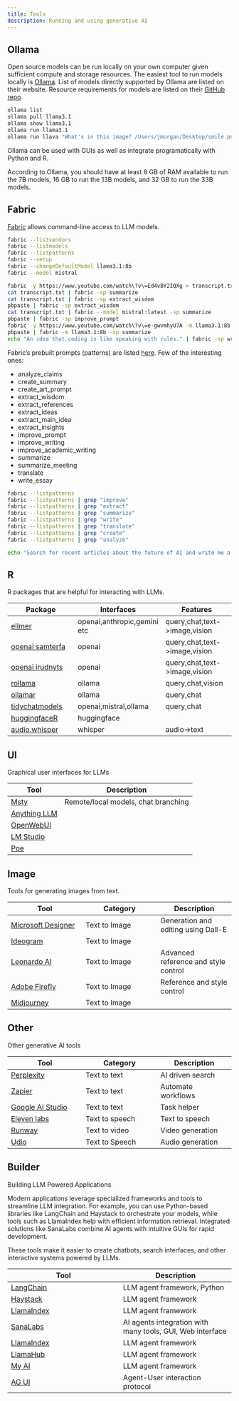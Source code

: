```yaml
---
title: Tools
description: Running and using generative AI
---
```


## Ollama

Open source models can be run locally on your own computer given sufficient compute and storage resources. The easiest tool to run models locally is [Ollama](https://ollama.com/). List of models directly supported by Ollama are listed on their website. Resource requirements for models are listed on their [GitHub repo](https://github.com/ollama/ollama).

```bash
ollama list
ollama pull llama3.1
ollama show llama3.1
ollama run llama3.1
ollama run llava "What's in this image? /Users/jmorgan/Desktop/smile.png"
```

Ollama can be used with GUIs as well as integrate programatically with Python and R.

According to Ollama, you should have at least 8 GB of RAM available to run the 7B models, 16 GB to run the 13B models, and 32 GB to run the 33B models.

## Fabric

[Fabric](https://github.com/danielmiessler/fabric) allows command-line access to LLM models.

```bash
fabric --listvendors
fabric --listmodels
fabric --listpatterns
fabric --setup
fabric --changeDefaultModel llama3.1:8b
fabric --model mistral

fabric -y https://www.youtube.com/watch\?v\=Ed4vBY2IQXg > transcript.txt
cat transcript.txt | fabric -sp summarize
cat transcript.txt | fabric -sp extract_wisdom
pbpaste | fabric -sp extract_wisdom
cat transcript.txt | fabric --model mistral:latest -sp summarize
pbpaste | fabric -sp improve_prompt
fabric -y https://www.youtube.com/watch\?v\=e-gwvmhyU7A -m llama3.1:8b -sp summarize
pbpaste | fabric -m llama3.1:8b -sp summarize
echo "An idea that coding is like speaking with rules." | fabric -sp write_essay
```

Fabric's prebuilt prompts (patterns) are listed [here](https://github.com/danielmiessler/fabric/tree/main/patterns). Few of the interesting ones:

- analyze_claims
- create_summary
- create_art_prompt
- extract_wisdom
- extract_references
- extract_ideas
- extract_main_idea
- extract_insights
- improve_prompt
- improve_writing
- improve_academic_writing
- summarize
- summarize_meeting
- translate
- write_essay

```bash
fabric --listpatterns
fabric --listpatterns | grep "improve"
fabric --listpatterns | grep "extract"
fabric --listpatterns | grep "summarize"
fabric --listpatterns | grep "write"
fabric --listpatterns | grep "translate"
fabric --listpatterns | grep "create"
fabric --listpatterns | grep "analyze"
```

```bash
echo "Search for recent articles about the future of AI and write me a 500-word essay on the findings" | fabric --agents
```

## R

R packages that are helpful for interacting with LLMs.

|Package|Interfaces|Features|
|---|---|---|
[ellmer](https://ellmer.tidyverse.org/)|openai,anthropic,gemini etc|query,chat,text->image,vision|
|[openai samterfa](https://github.com/samterfa/openai)|openai|query,chat,text->image,vision|
|[openai irudnyts](https://irudnyts.github.io/openai/)|openai|query,chat,text->image,vision|
|[rollama](https://github.com/JBGruber/rollama)|ollama|query,chat,vision|
|[ollamar](https://github.com/hauselin/ollama-r/)|ollama|query,chat|
|[tidychatmodels](https://github.com/AlbertRapp/tidychatmodels)|openai,mistral,ollama|query,chat|
|[huggingfaceR](https://github.com/farach/huggingfaceR)|huggingface||
|[audio.whisper](https://github.com/bnosac/audio.whisper)|whisper|audio->text|

## UI

Graphical user interfaces for LLMs

|Tool|Description|
|---|---|
|[Msty](https://msty.app/)|Remote/local models, chat branching|
|[Anything LLM](https://anythingllm.com/)||
|[OpenWebUI](https://openwebui.com)||
|[LM Studio](https://lmstudio.ai/)||
|[Poe](https://poe.com/login)||

## Image

Tools for generating images from text.

|Tool|Category|Description|
|---|---|---|
|[Microsoft Designer](https://designer.microsoft.com/)|Text to Image|Generation and editing using Dall-E|
|[Ideogram](https://ideogram.ai/)|Text to Image||
|[Leonardo AI](https://leonardo.ai/)|Text to Image|Advanced reference and style control|
|[Adobe Firefly](https://firefly.adobe.com)|Text to Image|Reference and style control|
|[Midjourney](https://www.midjourney.com)|Text to Image||

## Other

Other generative AI tools

|Tool|Category|Description|
|---|---|---|
|[Perplexity](https://www.perplexity.ai/) | Text to text | AI driven search |
|[Zapier](https://zapier.com/) | Text to text | Automate workflows |
|[Google AI Studio](https://aistudio.google.com/) | Text to text | Task helper |
|[Eleven labs](https://elevenlabs.io/) | Text to speech | Text to speech |
|[Runway](https://runwayml.com/) | Text to video | Video generation |
|[Udio](https://www.udio.com/) | Text to Speech | Audio generation |

## Builder

Building LLM Powered Applications

Modern applications leverage specialized frameworks and tools to streamline LLM integration. For example, you can use Python-based libraries like LangChain and Haystack to orchestrate your models, while tools such as LlamaIndex help with efficient information retrieval. Integrated solutions like SanaLabs combine AI agents with intuitive GUIs for rapid development.

These tools make it easier to create chatbots, search interfaces, and other interactive systems powered by LLMs.

|Tool|Description|
|---|---|
|[LangChain](https://langchain.com/) | LLM agent framework, Python |
|[Haystack](https://haystack.deepset.ai/) | LLM agent framework |
|[LlamaIndex](https://gpt-index.readthedocs.io/en/latest/) | LLM agent framework |
|[SanaLabs](https://sanalabs.com)| AI agents integration with many tools, GUI, Web interface |
|[LlamaIndex](https://www.llamaindex.ai/) | LLM agent framework |
|[LlamaHub](https://llamahub.ai/) | LLM agent framework |
|[My AI](https://my.ai.se/home)| LLM agent framework |
|[AG UI](https://github.com/ag-ui-protocol/ag-ui)| Agent-User interaction protocol |